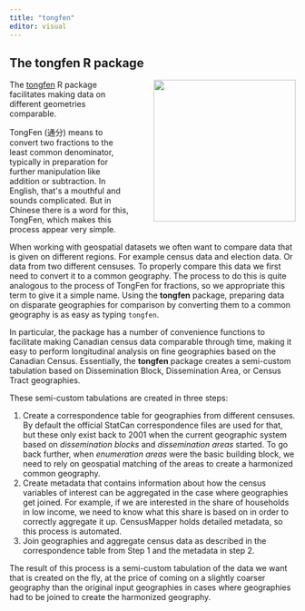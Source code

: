 ```yaml
---
title: "tongfen"
editor: visual
---
```


## The tongfen R package

![](images/tongfen-sticker.png){#tongfen-logo style="float:right;margin-left:3em;" width="250"}

The [tongfen](https://mountainmath.github.io/tongfen/index.html) R package facilitates making data on different geometries comparable.

TongFen (通分) means to convert two fractions to the least common denominator, typically in preparation for further manipulation like addition or subtraction. In English, that\'s a mouthful and sounds complicated. But in Chinese there is a word for this, TongFen, which makes this process appear very simple.

When working with geospatial datasets we often want to compare data that is given on different regions. For example census data and election data. Or data from two different censuses. To properly compare this data we first need to convert it to a common geography. The process to do this is quite analogous to the process of TongFen for fractions, so we appropriate this term to give it a simple name. Using the **tongfen** package, preparing data on disparate geographies for comparison by converting them to a common geography is as easy as typing `tongfen`.

In particular, the package has a number of convenience functions to facilitate making Canadian census data comparable through time, making it easy to perform longitudinal analysis on fine geographies based on the Canadian Census. Essentially, the **tongfen** package creates a semi-custom tabulation based on Dissemination Block, Dissemination Area, or Census Tract geographies.

These semi-custom tabulations are created in three steps:

1.  Create a correspondence table for geographies from different censuses. By default the official StatCan correspondence files are used for that, but these only exist back to 2001 when the current geographic system based on *dissemination blocks* and *dissemination areas* started. To go back further, when *enumeration areas* were the basic building block, we need to rely on geospatial matching of the areas to create a harmonized common geography.
2.  Create metadata that contains information about how the census variables of interest can be aggregated in the case where geographies get joined. For example, if we are interested in the share of households in low income, we need to know what this share is based on in order to correctly aggregate it up. CensusMapper holds detailed metadata, so this process is automated.
3.  Join geographies and aggregate census data as described in the correspondence table from Step 1 and the metadata in step 2.

The result of this process is a semi-custom tabulation of the data we want that is created on the fly, at the price of coming on a slightly coarser geography than the original input geographies in cases where geographies had to be joined to create the harmonized geography.
